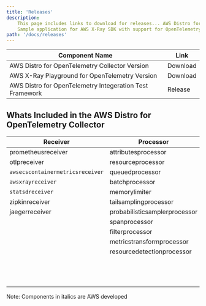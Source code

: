 ```yaml
---
title: 'Releases'
description:
    This page includes links to download for releases... AWS Distro for OpenTelemetry ...
    Sample application for AWS X-Ray SDK with support for OpenTelemetry ... AWS Test Framework Sample Application for OpenTelemetry
path: '/docs/releases'
---
```



| Component Name                                                      | Link |
|---------------------------------------------------------------------|---------------|
| AWS Distro for OpenTelemetry Collector Version                 | <Link to="/download">Download</Link> |
| AWS X-Ray Playground for OpenTelemetry Version                 | <Link to="/download">Download</Link> |
| AWS Distro for OpenTelemetry Integeration Test Framework       | <Link to="https://github.com/aws-observability/aws-otel-test-framework/releases">Release</Link> |

<SectionSeparator />

## Whats Included in the AWS Distro for OpenTelemetry Collector

| Receiver                        | Processor                     | Exporter                           | Extensions             |
|---------------------------------|-------------------------------|------------------------------------|------------------------|
| prometheusreceiver              | attributesprocessor           | `awsxrayexporter`                  | healthcheckextension   |
| otlpreceiver                    | resourceprocessor             | `awsemfexporter`                   | pprofextension         |
| `awsecscontainermetricsreceiver`| queuedprocessor               | `awsprometheusremotewriteexporter` | zpagesextension        |
| `awsxrayreceiver`               | batchprocessor                | loggingexporter                    |                        |
| `statsdreceiver`                | memorylimiter                 | otlpexporter                       |                        |
| zipkinreceiver                  | tailsamplingprocessor         | fileexporter                       |                        |
| jaegerreceiver                  | probabilisticsamplerprocessor | otlphttpexporter                   |                        |
|                                 | spanprocessor                 | prometheusexporter                 |                        |
|                                 | filterprocessor               | datadogexporter                    |                        |
|                                 | metricstransformprocessor     | dynatraceexporter                  |                        |
|                                 | resourcedetectionprocessor    | newrelicexporter                   |                        |
|                                 |                               | sapmexporter                       |                        |
|                                 |                               | signalfxexporter                   |                        |
|                                 |                               | logzioexporter                     |                        |

Note: Components in italics are AWS developed
